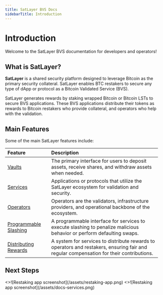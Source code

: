 ```yaml
---
title: SatLayer BVS Docs
sidebarTitle: Introduction
---
```


# Introduction

Welcome to the SatLayer BVS documentation for developers and operators!

## What is SatLayer?

**SatLayer** is a shared security platform designed to leverage Bitcoin as the primary security collateral.
SatLayer enables BTC restakers to secure any type of dApp or protocol as a Bitcoin Validated Service (BVS).

SatLayer generates rewards by staking wrapped Bitcoin or Bitcoin LSTs to secure BVS applications.
These BVS applications distribute their tokens as rewards to Bitcoin restakers who provide collateral,
and operators who help with the validation.

## Main Features

Some of the main SatLayer features include:

| Feature                                            | Description                                                                                                                             |
|:---------------------------------------------------|:----------------------------------------------------------------------------------------------------------------------------------------|
| [Vaults](/getting-started/vaults)                  | The primary interface for users to deposit assets, receive shares, and withdraw assets when needed.                                     |
| [Services](/getting-started/services)              | Applications or protocols that utilize the SatLayer ecosystem for validation and security.                                              |
| [Operators](/getting-started/operators)            | Operators are the validators, infrastructure providers, and operational backbone of the ecosystem.                                      |
| [Programmable Slashing](/getting-started/slashing) | A programmable interface for services to execute slashing to penalize malicious behavior or perform defaulting swaps.                   |
| [Distributing Rewards](/getting-started/rewards)   | A system for services to distribute rewards to operators and restakers, ensuring fair and regular compensation for their contributions. |

## Next Steps

<Cards num={2}>
  <Cards.Card arrow title="Restaking App" href="https://app.satlayer.xyz">
    <>![Restaking app screenshot](/assets/restaking-app.png)</>
  </Cards.Card>
  <Cards.Card arrow title="Developing BVS on SatLayer" href="/getting-started/services">
    <>![Restaking app screenshot](/assets/docs-services.png)</>
  </Cards.Card>
</Cards>

